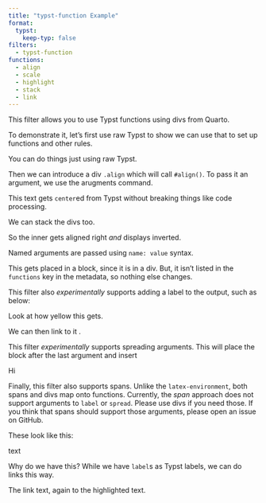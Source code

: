 ```yaml
---
title: "typst-function Example"
format:
  typst:
    keep-typ: false
filters:
  - typst-function
functions:
  - align
  - scale
  - highlight
  - stack
  - link
---
```


This filter allows you to use Typst functions using divs from Quarto.

To demonstrate it, let's first use raw Typst to show we can use that to set up functions and other rules.

```{=typst}
#show "Typst": set text(fill: gradient.linear(..color.map.rainbow))
```

You can do things just using raw Typst.

```{=typst}
#quote("This just gets passed to Typst directly.")
```

Then we can introduce a div `.align` which will call `#align()`. To pass it an argument, we use the arugments command.

::: {.align arguments="center"}
This text gets `center`ed from Typst without breaking things like code processing.
:::

:::: {.align arguments="right"}
We can stack the divs too.

::: {.scale arguments="x: -100%"}
So the inner gets aligned right *and* displays inverted.
:::

Named arguments are passed using `name: value` syntax.

::::

::: {.some-other-fn}
This gets placed in a block, since it is in a div. But, it isn't listed in the `functions` key in the metadata, so nothing else changes.
:::

This filter also *experimentally* supports adding a label to the output, such as below:

::: {.highlight label=block-highlight}
Look at how yellow this gets.
:::

We can then link to it `#link(<block-highlight>)[like so]`{=typst}.

This filter *experimentally* supports spreading arguments. This will place the block after the last argument and insert

::: {.stack arguments="dir: ltr, spacing:1fr, ..range(16).map(i=>rotate(24deg*i)" spread=true}
Hi
:::

Finally, this filter also supports spans. Unlike the `latex-environment`, both spans and divs map onto functions.
Currently, the *span* approach does not support arguments to `label` or `spread`.
Please use divs if you need those.
If you think that spans should support those arguments, please open an issue on GitHub.

These look like this:

[text]{.align arguments=right}

Why do we have this?
While we have `label`s as Typst labels, we can do links this way.

[The link text]{.link arguments=<block-highlight>}, again to the highlighted text.
